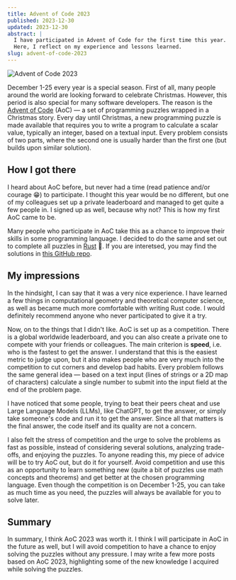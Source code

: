 ```yaml
---
title: Advent of Code 2023
published: 2023-12-30
updated: 2023-12-30
abstract: |
  I have participated in Advent of Code for the first time this year.
  Here, I reflect on my experience and lessons learned.
slug: advent-of-code-2023
---
```


![Advent of Code 2023](../../assets/images/blog/advent-of-code-2023/cover.jpg 'Advent of Code 2023 (Photo by <a href="https://unsplash.com/@vidarnm?utm_content=creditCopyText&utm_medium=referral&utm_source=unsplash">Vidar Nordli-Mathisen</a> on <a href="https://unsplash.com/photos/brown-star-lantern-gtttf-4dHYQ?utm_content=creditCopyText&utm_medium=referral&utm_source=unsplash">Unsplash</a>)')

December 1-25 every year is a special season. First of all, many people around the world are looking
forward to celebrate Christmas. However, this period is also special for many software developers.
The reason is the [Advent of Code](https://adventofcode.com/) (AoC) &mdash; a set of programming puzzles
wrapped in a Christmas story. Every day until Christmas, a new programming puzzle is made available
that requires you to write a program to calculate a scalar value, typically an integer, based on a
textual input. Every problem consists of two parts, where the second one is usually harder than the
first one (but builds upon similar solution).

## How I got there

I heard about AoC before, but never had a time (read patience and/or courage 😁) to participate. I
thought this year would be no different, but one of my colleagues set up a private leaderboard and
managed to get quite a few people in. I signed up as well, because why not? This is how my first AoC
came to be.

Many people who participate in AoC take this as a chance to improve their skills in some programming
language. I decided to do the same and set out to complete all puzzles in [Rust](https://www.rust-lang.org/) 🦀.
If you are interetsed, you may find the solutions in [this GitHub repo](https://github.com/oshevtsov/advent-of-code-2023).

## My impressions

In the hindsight, I can say that it was a very nice experience. I have learned a few things in
computational geometry and theoretical computer science, as well as became much more comfortable
with writing Rust code. I would definitely recommend anyone who never participated to give it a try.

Now, on to the things that I didn't like. AoC is set up as a competition. There is a global
worldwide leaderboard, and you can also create a private one to compete with your friends or
colleagues. The main criterion is **speed**, i.e. who is the fastest to get the answer. I understand
that this is the easiest metric to judge upon, but it also makes people who are very much into the
competition to cut corners and develop bad habits. Every problem follows the same general idea
&mdash; based on a text input (lines of strings or a 2D map of characters) calculate a single number
to submit into the input field at the end of the problem page.

I have noticed that some people, trying to beat their peers cheat and use Large Language Models
(LLMs), like ChatGPT, to get the answer, or simply take someone's code and run it to get the answer.
Since all that matters is the final answer, the code itself and its quality are not a concern.

I also felt the stress of competition and the urge to solve the problems as fast as possible,
instead of considering several solutions, analyzing trade-offs, and enjoying the puzzles. To anyone
reading this, my piece of advice will be to try AoC out, but do it for yourself. Avoid competition
and use this as an opportunity to learn something new (quite a bit of puzzles use math concepts and
theorems) and get better at the chosen programming language. Even though the competition is on
December 1-25, you can take as much time as you need, the puzzles will always be available for you
to solve later.

## Summary

In summary, I think AoC 2023 was worth it. I think I will participate in AoC in the future as
well, but I will avoid competition to have a chance to enjoy solving the puzzles without any
pressure. I may write a few more posts based on AoC 2023, highlighting some of the new knowledge I
acquired while solving the puzzles.
